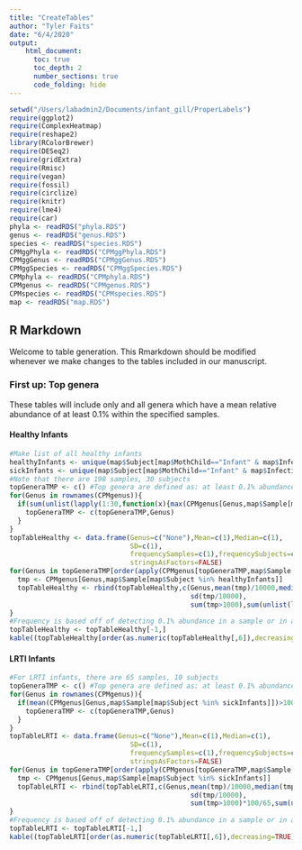 ```yaml
---
title: "CreateTables"
author: "Tyler Faits"
date: "6/4/2020"
output:
    html_document:
      toc: true
      toc_depth: 2
      number_sections: true
      code_folding: hide
---
```


```r
setwd("/Users/labadmin2/Documents/infant_gill/ProperLabels")
require(ggplot2)
require(ComplexHeatmap)
require(reshape2)
library(RColorBrewer)
require(DESeq2)
require(gridExtra)
require(Rmisc)
require(vegan)
require(fossil)
require(circlize)
require(knitr)
require(lme4)
require(car)
phyla <- readRDS("phyla.RDS")
genus <- readRDS("genus.RDS")
species <- readRDS("species.RDS")
CPMggPhyla <- readRDS("CPMggPhyla.RDS")
CPMggGenus <- readRDS("CPMggGenus.RDS")
CPMggSpecies <- readRDS("CPMggSpecies.RDS")
CPMphyla <- readRDS("CPMphyla.RDS")
CPMgenus <- readRDS("CPMgenus.RDS")
CPMspecies <- readRDS("CPMspecies.RDS")
map <- readRDS("map.RDS")
```

## R Markdown
Welcome to table generation. This Rmarkdown should be modified whenever we make changes to the tables included in our manuscript.

### First up: Top genera {.tabset}
These tables will include only and all genera which have a mean relative abundance of at least 0.1% within the specified samples.

#### Healthy Infants

```r
#Make list of all healthy infants
healthyInfants <- unique(map$Subject[map$MothChild=="Infant" & map$InfectionStatus=="Healthy"])
sickInfants <- unique(map$Subject[map$MothChild=="Infant" & map$InfectionStatus=="RespiratoryIllness"])
#Note that there are 198 samples, 30 subjects
topGeneraTMP <- c() #Top genera are defined as: at least 0.1% abundance average across all samples AND at least 0.1% abundance in at least 3 different infants
for(Genus in rownames(CPMgenus)){
  if(sum(unlist(lapply(1:30,function(x){max(CPMgenus[Genus,map$Sample[map$Subject==healthyInfants[x]]])}))>1000)>2 & mean(CPMgenus[Genus,map$Sample[map$Subject %in% healthyInfants]])>1000){
    topGeneraTMP <- c(topGeneraTMP,Genus)
  }
}
topTableHealthy <- data.frame(Genus=c("None"),Mean=c(1),Median=c(1),
                              SD=c(1),
                              frequencySamples=c(1),frequencySubjects=c(1),
                              stringsAsFactors=FALSE)
for(Genus in topGeneraTMP[order(apply(CPMgenus[topGeneraTMP,map$Sample[map$Subject %in% healthyInfants]],1,mean),decreasing=TRUE)]){
  tmp <- CPMgenus[Genus,map$Sample[map$Subject %in% healthyInfants]]
  topTableHealthy <- rbind(topTableHealthy,c(Genus,mean(tmp)/10000,median(tmp)/10000,
                                             sd(tmp/10000),
                                             sum(tmp>1000),sum(unlist(lapply(1:30,function(x){max(CPMgenus[Genus,map$Sample[map$Subject==healthyInfants[x]]])}))>1000)))
}
#Frequency is based off of detecting 0.1% abundance in a sample or in at least one sample/subject.
topTableHealthy <- topTableHealthy[-1,]
kable((topTableHealthy[order(as.numeric(topTableHealthy[,6]),decreasing=TRUE),]), caption = "The most commonly found genera in control infants")
```

#### LRTI Infants

```r
#For LRTI infants, there are 65 samples, 10 subjects
topGeneraTMP <- c() #Top genera are defined as: at least 0.1% abundance average across all samples
for(Genus in rownames(CPMgenus)){
  if(mean(CPMgenus[Genus,map$Sample[map$Subject %in% sickInfants]])>1000){
    topGeneraTMP <- c(topGeneraTMP,Genus)
  }
}
topTableLRTI <- data.frame(Genus=c("None"),Mean=c(1),Median=c(1),
                              SD=c(1),
                              frequencySamples=c(1),frequencySubjects=c(1),
                              stringsAsFactors=FALSE)
for(Genus in topGeneraTMP[order(apply(CPMgenus[topGeneraTMP,map$Sample[map$Subject %in% sickInfants]],1,mean),decreasing=TRUE)]){
  tmp <- CPMgenus[Genus,map$Sample[map$Subject %in% sickInfants]]
  topTableLRTI <- rbind(topTableLRTI,c(Genus,mean(tmp)/10000,median(tmp)/10000,
                                             sd(tmp/10000),
                                             sum(tmp>1000)*100/65,sum(unlist(lapply(1:10,function(x){max(CPMgenus[Genus,map$Sample[map$Subject==sickInfants[x]]])}))>1000)*10))
}
#Frequency is based off of detecting 0.1% abundance in a sample or in at least one sample/subject.
topTableLRTI <- topTableLRTI[-1,]
kable((topTableLRTI[order(as.numeric(topTableLRTI[,6]),decreasing=TRUE),]), caption = "The most commonly found genera in LRTI infants")
```




